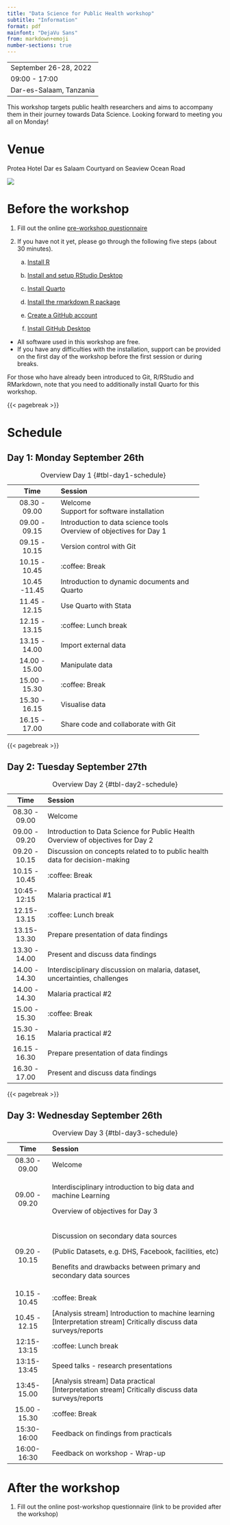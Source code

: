 ```yaml
---
title: "Data Science for Public Health workshop"
subtitle: "Information"
format: pdf
mainfont: "DejaVu Sans"
from: markdown+emoji
number-sections: true
---
```


-----
September 26-28, 2022
09:00 - 17:00
Dar-es-Salaam, Tanzania
-----

This workshop targets public health researchers and aims to accompany them in their journey towards Data Science. Looking forward to meeting you all on Monday!

# Venue

Protea Hotel Dar es Salaam Courtyard on Seaview Ocean Road

![](images/paste-67B4C38F.png)

# Before the workshop

1.  Fill out the online [pre-workshop questionnaire](https://timicodktest.smartforest.de/-/single/cac06e76b3e163e655e49626f8129de8f55a8035ced54f15bc4c6cf527dba8a7?st=DnBRz677PIYh33ML0rE1amWzyhCIYPGFQnmZ6AAou8nJFyikWN6nLM5i3G4I0YZN)

2.  If you have not it yet, please go through the following five steps (about 30 minutes).

    a.  [Install R](https://thaliehln.github.io/ds4ph/r_setup.html#sec-R-installation)

    b.  [Install and setup RStudio Desktop](http://localhost:4271/r_setup.html#sec-RStudio-installation)

    c.  [Install Quarto](https://thaliehln.github.io/ds4ph/installations.html#install-quarto)
    
    d.  [Install the rmarkdown R package](https://thaliehln.github.io/ds4ph/installations.html#install-quarto)

    e.  [Create a GitHub account](https://thaliehln.github.io/ds4ph/installations.html#github-account)

    f.  [Install GitHub Desktop](https://thaliehln.github.io/ds4ph/installations.html#github-desktop)

::: callout-note
* All software used in this workshop are free.
* If you have any difficulties with the installation, support can be provided on the first day of the workshop before the first session or during breaks.
:::

::: callout-important
For those who have already been introduced to Git, R/RStudio and RMarkdown, note that you need to additionally install Quarto for this workshop.
:::

{{< pagebreak >}}

# Schedule

## Day 1: Monday September 26th

+----------------+----------------------------------------------+
| Time           | Session                                      |
+:==============:+:=============================================+
| 08.30 - 09.00  | Welcome\                                     |
|                | Support for software installation            |
+----------------+----------------------------------------------+
| 09.00 - 09.15  | Introduction to data science tools\          |
|                | Overview of objectives for Day 1             |
+----------------+----------------------------------------------+
| 09.15 - 10.15  | Version control with Git                     |
+----------------+----------------------------------------------+
| 10.15 - 10.45  | :coffee: Break                               |
+----------------+----------------------------------------------+
| 10.45 -11.45   | Introduction to dynamic documents and Quarto |
+----------------+----------------------------------------------+
| 11.45 - 12.15  | Use Quarto with Stata                        |
+----------------+----------------------------------------------+
| 12.15 - 13.15  | :coffee: Lunch break                         |
+----------------+----------------------------------------------+
| 13.15 - 14.00  | Import external data                         |
+----------------+----------------------------------------------+
| 14.00 - 15.00  | Manipulate data                              |
+----------------+----------------------------------------------+
| 15.00 - 15.30  | :coffee: Break                               |
+----------------+----------------------------------------------+
| 15.30 - 16.15  | Visualise data                               |
+----------------+----------------------------------------------+
| 16.15 - 17.00  | Share code and collaborate with Git          |
+----------------+----------------------------------------------+

: Overview Day 1 {#tbl-day1-schedule}

{{< pagebreak >}}

## Day 2: Tuesday September 27th

+---------------+-----------------------------------------------------------------------------+
| Time          | Session                                                                     |
+:=============:+:============================================================================+
| 08.30 - 09.00 | Welcome                                                                     |
+---------------+-----------------------------------------------------------------------------+
| 09.00 - 09.20 | Introduction to Data Science for Public Health\                             |
|               | Overview of objectives for Day 2                                            |
+---------------+-----------------------------------------------------------------------------+
| 09.20 - 10.15 | Discussion on concepts related to to public health data for decision-making |
+---------------+-----------------------------------------------------------------------------+
| 10.15 - 10.45 | :coffee: Break                                                              |
+---------------+-----------------------------------------------------------------------------+
| 10:45-12:15   | Malaria practical #1                                                        |
+---------------+-----------------------------------------------------------------------------+
| 12.15- 13.15  | :coffee: Lunch break                                                        |
+---------------+-----------------------------------------------------------------------------+
| 13.15- 13.30  | Prepare presentation of data findings                                       |
+---------------+-----------------------------------------------------------------------------+
| 13.30 - 14.00 | Present and discuss data findings                                           |
+---------------+-----------------------------------------------------------------------------+
| 14.00 - 14.30 | Interdisciplinary discussion on malaria, dataset, uncertainties, challenges |
+---------------+-----------------------------------------------------------------------------+
| 14.00 - 14.30 | Malaria practical #2                                                        |
+---------------+-----------------------------------------------------------------------------+
| 15.00 - 15.30 | :coffee: Break                                                              |
+---------------+-----------------------------------------------------------------------------+
| 15.30 - 16.15 | Malaria practical #2                                                        |
+---------------+-----------------------------------------------------------------------------+
| 16.15 - 16.30 | Prepare presentation of data findings                                       |
+---------------+-----------------------------------------------------------------------------+
| 16.30 - 17.00 | Present and discuss data findings                                           |
+---------------+-----------------------------------------------------------------------------+

: Overview Day 2 {#tbl-day2-schedule}

{{< pagebreak >}}

## Day 3: Wednesday September 26th

+---------------+-------------------------------------------------------------------+
| Time          | Session                                                           |
+:=============:+:==================================================================+
| 08.30 - 09.00 | Welcome                                                           |
+---------------+-------------------------------------------------------------------+
| 09.00 - 09.20 | Interdisciplinary introduction to big data and machine Learning   |
|               |                                                                   |
|               | Overview of objectives for Day 3                                  |
+---------------+-------------------------------------------------------------------+
| 09.20 - 10.15 | Discussion on secondary data sources                              |
|               |                                                                   |
|               | (Public Datasets, e.g. DHS, Facebook, facilities, etc)            |
|               |                                                                   |
|               | Benefits and drawbacks between primary and secondary data sources |
+---------------+-------------------------------------------------------------------+
| 10.15 - 10.45 | :coffee: Break                                                    |
+---------------+-------------------------------------------------------------------+
| 10.45 - 12.15 | \[Analysis stream\] Introduction to machine learning\             |
|               | \[Interpretation stream\] Critically discuss data surveys/reports |
+---------------+-------------------------------------------------------------------+
| 12:15-13:15   | :coffee: Lunch break                                              |
+---------------+-------------------------------------------------------------------+
| 13:15-13:45   | Speed talks - research presentations                              |
+---------------+-------------------------------------------------------------------+
| 13:45-15.00   | \[Analysis stream\] Data practical\                               |
|               | \[Interpretation stream\] Critically discuss data surveys/reports |
+---------------+-------------------------------------------------------------------+
| 15.00 - 15.30 | :coffee: Break                                                    |
+---------------+-------------------------------------------------------------------+
| 15:30-16:00   | Feedback on findings from practicals                              |
+---------------+-------------------------------------------------------------------+
| 16:00-16:30\  | Feedback on workshop - Wrap-up                                    |
+---------------+-------------------------------------------------------------------+

: Overview Day 3 {#tbl-day3-schedule}

# After the workshop

1.  Fill out the online post-workshop questionnaire (link to be provided after the workshop)
